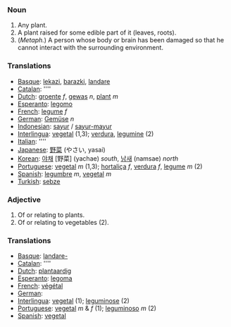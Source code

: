 ===Noun===
# Any plant.
# A plant raised for some edible part of it (leaves, roots).
# (''Metaph.'') A person whose body or brain has been damaged so that he cannot interact with the surrounding environment.

===Translations===

*[[Basque]]: [[lekazi]], [[barazki]], [[landare]]
*[[Catalan]]: [[]] ''''
*[[Dutch]]: [[groente]] ''f'', [[gewas]] ''n'', [[plant]] ''m''
*[[Esperanto]]: [[legomo]]
*[[French]]: [[legume]] ''f''
*[[German]]: [[Gemüse]] ''n''
*[[Indonesian]]: [[sayur]] / [[sayur-mayur]]
*[[Interlingua]]: [[vegetal]] (1,3); [[verdura]], [[legumine]] (2)
*[[Italian]]: [[]] ''''
*[[Japanese]]: [[野菜]] (やさい, yasai)
*[[Korean]]: [[야채]] [野菜] (yachae) ''south'', [[남새]] (namsae) ''north''
*[[Portuguese]]: [[vegetal]] ''m'' (1,3); [[hortaliça]] ''f'', [[verdura]] ''f'', [[legume]] ''m'' (2)
*[[Spanish]]: [[legumbre]] ''m'', [[vegetal]] ''m''
*[[Turkish]]: [[sebze]]

===Adjective===
# Of or relating to plants.
# Of or relating to vegetables (2).

===Translations===

*[[Basque]]: [[landare-]]
*[[Catalan]]: [[]] ''''
*[[Dutch]]: [[plantaardig]]
*[[Esperanto]]: [[legoma]]
*[[French]]: [[végétal]]
*[[German]]: [[]]
*[[Interlingua]]: [[vegetal]] (1); [[leguminose]] (2)
*[[Portuguese]]: [[vegetal]] ''m'' & ''f'' (1); [[leguminoso]] ''m'' (2)
*[[Spanish]]: [[vegetal]]